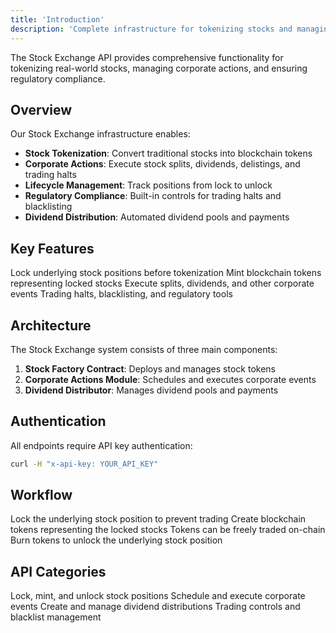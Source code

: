 ```yaml
---
title: 'Introduction'
description: 'Complete infrastructure for tokenizing stocks and managing corporate actions'
---
```


The Stock Exchange API provides comprehensive functionality for tokenizing real-world stocks, managing corporate actions, and ensuring regulatory compliance.

## Overview

Our Stock Exchange infrastructure enables:

- **Stock Tokenization**: Convert traditional stocks into blockchain tokens
- **Corporate Actions**: Execute stock splits, dividends, delistings, and trading halts
- **Lifecycle Management**: Track positions from lock to unlock
- **Regulatory Compliance**: Built-in controls for trading halts and blacklisting
- **Dividend Distribution**: Automated dividend pools and payments

## Key Features

<CardGroup cols={2}>
  <Card title="Position Locking" icon="lock">
    Lock underlying stock positions before tokenization
  </Card>
  
  <Card title="Token Minting" icon="coins">
    Mint blockchain tokens representing locked stocks
  </Card>
  
  <Card title="Corporate Actions" icon="building">
    Execute splits, dividends, and other corporate events
  </Card>
  
  <Card title="Compliance Controls" icon="shield">
    Trading halts, blacklisting, and regulatory tools
  </Card>
</CardGroup>

## Architecture

The Stock Exchange system consists of three main components:

1. **Stock Factory Contract**: Deploys and manages stock tokens
2. **Corporate Actions Module**: Schedules and executes corporate events
3. **Dividend Distributor**: Manages dividend pools and payments

## Authentication

All endpoints require API key authentication:

```bash
curl -H "x-api-key: YOUR_API_KEY"
```

## Workflow

<Steps>
  <Step title="Lock Position">
    Lock the underlying stock position to prevent trading
  </Step>
  
  <Step title="Mint Tokens">
    Create blockchain tokens representing the locked stocks
  </Step>
  
  <Step title="Trade & Transfer">
    Tokens can be freely traded on-chain
  </Step>
  
  <Step title="Burn & Unlock">
    Burn tokens to unlock the underlying stock position
  </Step>
</Steps>

## API Categories

<CardGroup cols={2}>
  <Card title="Position Management" icon="arrows-rotate" href="/endpoints/stock-exchange/position-management/lock-position">
    Lock, mint, and unlock stock positions
  </Card>
  
  <Card title="Corporate Actions" icon="calendar" href="/endpoints/stock-exchange/corporate-actions/schedule-stock-split">
    Schedule and execute corporate events
  </Card>
  
  <Card title="Dividend Management" icon="money-bill" href="/endpoints/stock-exchange/dividends/create-pool">
    Create and manage dividend distributions
  </Card>
  
  <Card title="Compliance Tools" icon="gavel" href="/endpoints/stock-exchange/compliance/pause-trading">
    Trading controls and blacklist management
  </Card>
</CardGroup>